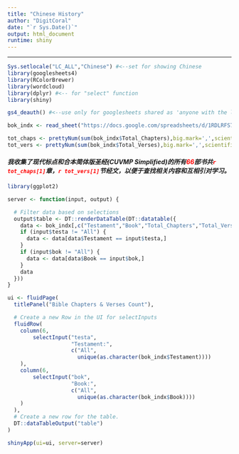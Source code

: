 ```yaml
---
title: "Chinese History"
author: "DigitCoral"
date: "`r Sys.Date()`"
output: html_document
runtime: shiny
---
```


------------------------------------------------------------------------

```r
Sys.setlocale("LC_ALL","Chinese") #<--set for showing Chinese 
library(googlesheets4)
library(RColorBrewer)
library(wordcloud)
library(dplyr) #<-- for "select" function
library(shiny)
```

```r

gs4_deauth() #<--use only for googlesheets shared as 'anyone with the link'

bok_indx <- read_sheet("https://docs.google.com/spreadsheets/d/1RDLRFS7o2lSLsIRJAjd-cVXQDt_Q1XiDxIQ_ZC6_VDs/edit?usp=sharing", sheet ="Index")

tot_chaps <- prettyNum(sum(bok_indx$Total_Chapters),big.mark=',',scientific=F)
tot_vers <- prettyNum(sum(bok_indx$Total_Verses),big.mark=',',scientific=F)
```

#### ***我收集了现代标点和合本简体版圣经(CUVMP Simplified)的所有<span style="color:red">66</span>部书共[`r tot_chaps[1]`]{style="color:red"}章，[`r tot_vers[1]`]{style="color:red"}节经文，以便于查找相关内容和互相引对学习。***

```r
library(ggplot2)

server <- function(input, output) {

  # Filter data based on selections
  output$table <- DT::renderDataTable(DT::datatable({
    data <- bok_indx[,c("Testament","Book","Total_Chapters","Total_Verses")]
    if (input$testa != "All") {
      data <- data[data$Testament == input$testa,]
    }
    if (input$bok != "All") {
      data <- data[data$Book == input$bok,]
    }
    data
  }))
}

ui <- fluidPage(
  titlePanel("Bible Chapters & Verses Count"),

  # Create a new Row in the UI for selectInputs
  fluidRow(
    column(6,
        selectInput("testa",
                    "Testament:",
                    c("All",
                      unique(as.character(bok_indx$Testament))))
    ),
    column(6,
        selectInput("bok",
                    "Book:",
                    c("All",
                      unique(as.character(bok_indx$Book))))
    )
  ),
  # Create a new row for the table.
  DT::dataTableOutput("table")
)

shinyApp(ui=ui, server=server)
```